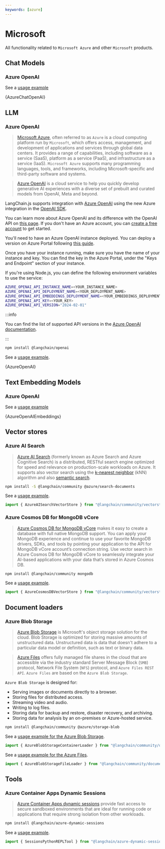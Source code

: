 ```yaml
---
keywords: [azure]
---
```



# Microsoft

All functionality related to `Microsoft Azure` and other `Microsoft` products.

## Chat Models

### Azure OpenAI

See a [usage example](/docs/integrations/chat/azure)


<UnifiedModelParamsTooltip></UnifiedModelParamsTooltip>

<CodeBlock language="typescript">{AzureChatOpenAI}</CodeBlock>

## LLM

### Azure OpenAI

> [Microsoft Azure](https://en.wikipedia.org/wiki/Microsoft_Azure), often referred to as `Azure` is a cloud computing platform run by `Microsoft`, which offers access, management, and development of applications and services through global data centers. It provides a range of capabilities, including software as a service (SaaS), platform as a service (PaaS), and infrastructure as a service (IaaS). `Microsoft Azure` supports many programming languages, tools, and frameworks, including Microsoft-specific and third-party software and systems.

> [Azure OpenAI](https://azure.microsoft.com/products/ai-services/openai-service/) is a cloud service to help you quickly develop generative AI experiences with a diverse set of prebuilt and curated models from OpenAI, Meta and beyond.

LangChain.js supports integration with [Azure OpenAI](https://azure.microsoft.com/products/ai-services/openai-service/) using the new Azure integration in the [OpenAI SDK](https://github.com/openai/openai-node).

You can learn more about Azure OpenAI and its difference with the OpenAI API on [this page](https://learn.microsoft.com/azure/ai-services/openai/overview). If you don't have an Azure account, you can [create a free account](https://azure.microsoft.com/free/) to get started.

You'll need to have an Azure OpenAI instance deployed. You can deploy a version on Azure Portal following [this guide](https://learn.microsoft.com/azure/ai-services/openai/how-to/create-resource?pivots=web-portal).

Once you have your instance running, make sure you have the name of your instance and key. You can find the key in the Azure Portal, under the "Keys and Endpoint" section of your instance.

If you're using Node.js, you can define the following environment variables to use the service:

```bash
AZURE_OPENAI_API_INSTANCE_NAME=<YOUR_INSTANCE_NAME>
AZURE_OPENAI_API_DEPLOYMENT_NAME=<YOUR_DEPLOYMENT_NAME>
AZURE_OPENAI_API_EMBEDDINGS_DEPLOYMENT_NAME=<YOUR_EMBEDDINGS_DEPLOYMENT_NAME>
AZURE_OPENAI_API_KEY=<YOUR_KEY>
AZURE_OPENAI_API_VERSION="2024-02-01"
```

:::info

You can find the list of supported API versions in the [Azure OpenAI documentation](https://learn.microsoft.com/azure/ai-services/openai/reference).

:::


<IntegrationInstallTooltip></IntegrationInstallTooltip>

```bash npm2yarn
npm install @langchain/openai
```

See a [usage example](/docs/integrations/llms/azure).



<UnifiedModelParamsTooltip></UnifiedModelParamsTooltip>

<CodeBlock language="typescript">{AzureOpenAI}</CodeBlock>

## Text Embedding Models

### Azure OpenAI

See a [usage example](/docs/integrations/text_embedding/azure_openai)


<UnifiedModelParamsTooltip></UnifiedModelParamsTooltip>

<CodeBlock language="typescript">{AzureOpenAIEmbeddings}</CodeBlock>

## Vector stores

### Azure AI Search

> [Azure AI Search](https://azure.microsoft.com/products/ai-services/ai-search) (formerly known as Azure Search and Azure Cognitive Search) is a distributed, RESTful search engine optimized for speed and relevance on production-scale workloads on Azure. It supports also vector search using the [k-nearest neighbor](https://en.wikipedia.org/wiki/Nearest_neighbor_search) (kNN) algorithm and also [semantic search](https://learn.microsoft.com/azure/search/semantic-search-overview).

<IntegrationInstallTooltip></IntegrationInstallTooltip>

```bash npm2yarn
npm install -S @langchain/community @azure/search-documents
```

See a [usage example](/docs/integrations/vectorstores/azure_aisearch).

```typescript
import { AzureAISearchVectorStore } from "@langchain/community/vectorstores/azure_aisearch";
```

### Azure Cosmos DB for MongoDB vCore

> [Azure Cosmos DB for MongoDB vCore](https://learn.microsoft.com/en-us/azure/cosmos-db/mongodb/vcore/) makes it easy to create a database with full native MongoDB support. You can apply your MongoDB experience and continue to use your favorite MongoDB drivers, SDKs, and tools by pointing your application to the API for MongoDB vCore account’s connection string. Use vector search in Azure Cosmos DB for MongoDB vCore to seamlessly integrate your AI-based applications with your data that’s stored in Azure Cosmos DB.

<IntegrationInstallTooltip></IntegrationInstallTooltip>

```bash npm2yarn
npm install @langchain/community mongodb
```

See a [usage example](/docs/integrations/vectorstores/azure_cosmosdb_mongodb_vcore).

```typescript
import { AzureCosmosDBVectorStore } from "@langchain/community/vectorstores/azure_cosmosdb_mongodb_vcore";
```

## Document loaders

### Azure Blob Storage

> [Azure Blob Storage](https://learn.microsoft.com/azure/storage/blobs/storage-blobs-introduction) is Microsoft's object storage solution for the cloud. Blob Storage is optimized for storing massive amounts of unstructured data. Unstructured data is data that doesn't adhere to a particular data model or definition, such as text or binary data.

> [Azure Files](https://learn.microsoft.com/azure/storage/files/storage-files-introduction) offers fully managed
> file shares in the cloud that are accessible via the industry standard Server Message Block (`SMB`) protocol,
> Network File System (`NFS`) protocol, and `Azure Files REST API`. `Azure Files` are based on the `Azure Blob Storage`.

`Azure Blob Storage` is designed for:

- Serving images or documents directly to a browser.
- Storing files for distributed access.
- Streaming video and audio.
- Writing to log files.
- Storing data for backup and restore, disaster recovery, and archiving.
- Storing data for analysis by an on-premises or Azure-hosted service.

<IntegrationInstallTooltip></IntegrationInstallTooltip>

```bash npm2yarn
npm install @langchain/community @azure/storage-blob
```

See a [usage example for the Azure Blob Storage](/docs/integrations/document_loaders/web_loaders/azure_blob_storage_container).

```typescript
import { AzureBlobStorageContainerLoader } from "@langchain/community/document_loaders/web/azure_blob_storage_container";
```

See a [usage example for the Azure Files](/docs/integrations/document_loaders/web_loaders/azure_blob_storage_file).

```typescript
import { AzureBlobStorageFileLoader } from "@langchain/community/document_loaders/web/azure_blob_storage_file";
```

## Tools

### Azure Container Apps Dynamic Sessions

> [Azure Container Apps dynamic sessions](https://learn.microsoft.com/azure/container-apps/sessions) provide fast access to secure sandboxed environments that are ideal for running code or applications that require strong isolation from other workloads.

<IntegrationInstallTooltip></IntegrationInstallTooltip>

```bash npm2yarn
npm install @langchain/azure-dynamic-sessions
```

See a [usage example](/docs/integrations/tools/azure_dynamic_sessions).

```typescript
import { SessionsPythonREPLTool } from "@langchain/azure-dynamic-sessions";
```
